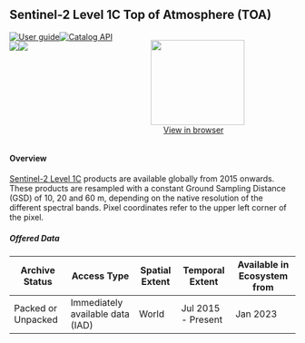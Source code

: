 
<div class="Level-1" style="display: block;">

<div>

## Sentinel-2 Level 1C Top of Atmosphere (TOA)

<div class="row" style="display: flex; justify-content: space-around"><div class="column"><div class="badge-row">[![User guide](https://img.shields.io/badge/-User_guide-77cc09)](https://sentinel.esa.int/web/sentinel/user-guides/sentinel-2-msi/product-types/level-1c){target='_blank'}[![Catalog API](https://img.shields.io/badge/-Catalog_API-77cc09?style=flat)
](https://catalogue.dataspace.copernicus.eu/resto/api/collections/Sentinel2/search.json?cloudCover=[0,10]&productType=S2MSI1C&startDate=2022-06-11&completionDate=2022-06-22&maxRecords=10){target='_blank'}</div><div class="badge-row gutter"><img src="https://img.shields.io/badge/resolution-10m-0A4393" /><img src="https://img.shields.io/badge/revisit-5--day-0A4393"/></div><div class="badge-row"></div></div><div class="column" style="margin-right:10%; margin-left:auto; text-align: right;"><figure><img width="165" height="150" src=https://collections.eurodatacube.com/sentinel-2-l1c/sentinel-2-l1c.png><figcaption align="center"><a class="clickable" href="https://dataspace.copernicus.eu/browser/?zoom=11&lat=45.36638&lng=12.49832&themeId=DEFAULT-THEME&visualizationUrl=https%3A%2F%2Fsh.dataspace.copernicus.eu%2Fogc%2Fwms%2Fa1343b61-3f53-4c92-b65c-0b432b3e7af6&datasetId=S2_L1C_CDAS&fromTime=2023-05-05T00%3A00%3A00.000Z&toTime=2023-05-05T23%3A59%3A59.999Z&layerId=1_TRUE_COLOR&demSource3D=%22MAPZEN%22&cloudCoverage=10" target="_blank">View in browser</a></figcaption></figure></div></div>

#### Overview

[Sentinel-2 Level 1C](https://sentinel.esa.int/web/sentinel/user-guides/sentinel-2-msi/product-types/level-1c){target='_blank'} products are available globally from 2015 onwards. These products are resampled with a constant Ground Sampling Distance (GSD) of 10, 20 and 60 m, depending on the native resolution of the different spectral bands. Pixel coordinates refer to the upper left corner of the pixel. 

<h5>Offered Data</h5><table class="table">
<thead>
<tr><th>Archive Status    </th><th>Access Type                     </th><th>Spatial Extent  </th><th>Temporal Extent   </th><th>Available in Ecosystem from  </th></tr>
</thead>
<tbody>
<tr><td>Packed or Unpacked</td><td>Immediately available data (IAD)</td><td>World           </td><td>Jul 2015 - Present</td><td>Jan 2023                     </td></tr>
</tbody>
</table>



</div>

</div>


